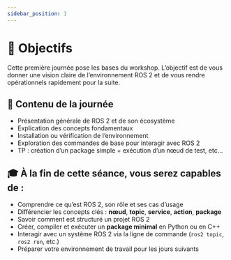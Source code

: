```yaml
---
sidebar_position: 1
---
```


# 🎯 Objectifs

Cette première journée pose les bases du workshop. L’objectif est de vous donner une vision claire de l’environnement ROS 2 et de vous rendre opérationnels rapidement pour la suite.

## 🧭 Contenu de la journée

- Présentation générale de ROS 2 et de son écosystème
- Explication des concepts fondamentaux
- Installation ou vérification de l’environnement
- Exploration des commandes de base pour interagir avec ROS 2
- TP : création d’un package simple + exécution d’un nœud de test, etc...

## 🎓 À la fin de cette séance, vous serez capables de :

- Comprendre ce qu’est ROS 2, son rôle et ses cas d’usage
- Différencier les concepts clés : **nœud**, **topic**, **service**, **action**, **package**
- Savoir comment est structuré un projet ROS 2
- Créer, compiler et exécuter un **package minimal** en Python ou en C++
- Interagir avec un système ROS 2 via la ligne de commande (`ros2 topic`, `ros2 run`, etc.)
- Préparer votre environnement de travail pour les jours suivants 

